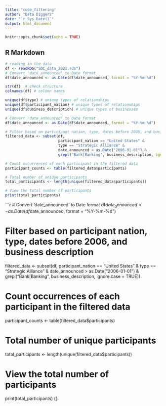 ```yaml
---
title: "code_filtering"
author: "Data Diggers"
date: "`r Sys.Date()`"
output: html_document
---
```


```r
knitr::opts_chunk$set(echo = TRUE)
```

## R Markdown

```r
# reading in the data
df <- readRDS("SDC_data_2021.rds")
# Convert 'date_announced' to Date format
df$date_announced <- as.Date(df$date_announced, format = "%Y-%m-%d")

str(df)  # check structure
colnames(df) # column names

unique(df$type) # unique types of relationships
unique(df$participant_nation) # unique types of relationships
unique(df$business_description) # unique types of businesses
```



```r
# Convert 'date_announced' to Date format
df$date_announced <- as.Date(df$date_announced, format = "%Y-%m-%d")

# Filter based on participant nation, type, dates before 2006, and business description
filtered_data <- subset(df, 
                        participant_nation == "United States" & 
                        type == "Strategic Alliance" & 
                        date_announced < as.Date("2006-01-01") & 
                        grepl("Bank|Banking", business_description, ignore.case = TRUE))

# Count occurrences of each participant in the filtered data
participant_counts <- table(filtered_data$participants)

# Total number of unique participants
total_participants <- length(unique(filtered_data$participants))

# View the total number of participants
print(total_participants)
```

```r
# Convert 'date_announced' to Date format
df$date_announced <- as.Date(df$date_announced, format = "%Y-%m-%d")

# Filter based on participant nation, type, dates before 2006, and business description
filtered_data <- subset(df, 
                        participant_nation == "United States" & 
                        type == "Strategic Alliance" & 
                        date_announced > as.Date("2006-01-01") & 
                        grepl("Bank|Banking", business_description, ignore.case = TRUE))

# Count occurrences of each participant in the filtered data
participant_counts <- table(filtered_data$participants)

# Total number of unique participants
total_participants <- length(unique(filtered_data$participants))

# View the total number of participants
print(total_participants)
{}